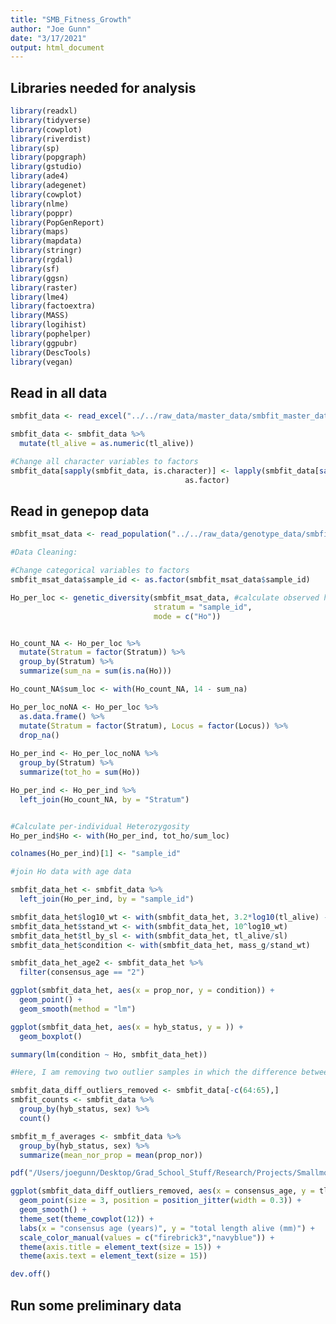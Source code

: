 ```yaml
---
title: "SMB_Fitness_Growth"
author: "Joe Gunn"
date: "3/17/2021"
output: html_document
---
```


## Libraries needed for analysis
```r
library(readxl)
library(tidyverse)
library(cowplot)
library(riverdist)
library(sp)
library(popgraph)
library(gstudio)
library(ade4)
library(adegenet)
library(cowplot)
library(nlme)
library(poppr)
library(PopGenReport)
library(maps)
library(mapdata)
library(stringr)
library(rgdal)
library(sf)
library(ggsn)
library(raster)
library(lme4)
library(factoextra)
library(MASS)
library(logihist)
library(pophelper)
library(ggpubr)
library(DescTools)
library(vegan)
```

## Read in all data
```r
smbfit_data <- read_excel("../../raw_data/master_data/smbfit_master_data_working.xlsx")

smbfit_data <- smbfit_data %>%
  mutate(tl_alive = as.numeric(tl_alive))

#Change all character variables to factors
smbfit_data[sapply(smbfit_data, is.character)] <- lapply(smbfit_data[sapply(smbfit_data, is.character)], 
                                       as.factor)
```

## Read in genepop data
```r
smbfit_msat_data <- read_population("../../raw_data/genotype_data/smbfit_msat_genotypes.csv", type = "column", locus.columns = 2:29)

#Data Cleaning:

#Change categorical variables to factors
smbfit_msat_data$sample_id <- as.factor(smbfit_msat_data$sample_id)
```


```r
Ho_per_loc <- genetic_diversity(smbfit_msat_data, #calculate observed heterozygosity 
                                stratum = "sample_id", 
                                mode = c("Ho")) 


Ho_count_NA <- Ho_per_loc %>%
  mutate(Stratum = factor(Stratum)) %>%
  group_by(Stratum) %>%
  summarize(sum_na = sum(is.na(Ho)))

Ho_count_NA$sum_loc <- with(Ho_count_NA, 14 - sum_na)

Ho_per_loc_noNA <- Ho_per_loc %>%
  as.data.frame() %>%
  mutate(Stratum = factor(Stratum), Locus = factor(Locus)) %>%
  drop_na()
  
Ho_per_ind <- Ho_per_loc_noNA %>%
  group_by(Stratum) %>%
  summarize(tot_ho = sum(Ho)) 

Ho_per_ind <- Ho_per_ind %>%
  left_join(Ho_count_NA, by = "Stratum")


#Calculate per-individual Heterozygosity
Ho_per_ind$Ho <- with(Ho_per_ind, tot_ho/sum_loc)

colnames(Ho_per_ind)[1] <- "sample_id"

#join Ho data with age data

smbfit_data_het <- smbfit_data %>%
  left_join(Ho_per_ind, by = "sample_id")

smbfit_data_het$log10_wt <- with(smbfit_data_het, 3.2*log10(tl_alive) - 5.329)
smbfit_data_het$stand_wt <- with(smbfit_data_het, 10^log10_wt)
smbfit_data_het$tl_by_sl <- with(smbfit_data_het, tl_alive/sl)
smbfit_data_het$condition <- with(smbfit_data_het, mass_g/stand_wt)

smbfit_data_het_age2 <- smbfit_data_het %>%
  filter(consensus_age == "2")

ggplot(smbfit_data_het, aes(x = prop_nor, y = condition)) + 
  geom_point() +
  geom_smooth(method = "lm")

ggplot(smbfit_data_het, aes(x = hyb_status, y = )) + 
  geom_boxplot()

summary(lm(condition ~ Ho, smbfit_data_het))
```

```r

#Here, I am removing two outlier samples in which the difference between total length alive and total length dead was greater than -10 (which means that the total length dead was greater than the total length alive, which does not go along with the rest of the data. I am assuming these are the result of recorder or measurement error on these two samples)

smbfit_data_diff_outliers_removed <- smbfit_data[-c(64:65),]
smbfit_counts <- smbfit_data %>%
  group_by(hyb_status, sex) %>%
  count()

smbfit_m_f_averages <- smbfit_data %>%
  group_by(hyb_status, sex) %>%
  summarize(mean_nor_prop = mean(prop_nor))

pdf("/Users/joegunn/Desktop/Grad_School_Stuff/Research/Projects/Smallmouth_Bass_Fitness/visualization/growth_figures/preliminary_growth_curve.pdf", width=6, height=5)

ggplot(smbfit_data_diff_outliers_removed, aes(x = consensus_age, y = tl_alive, color = hyb_status)) +
  geom_point(size = 3, position = position_jitter(width = 0.3)) +
  geom_smooth() +
  theme_set(theme_cowplot(12)) +
  labs(x = "consensus age (years)", y = "total length alive (mm)") +
  scale_color_manual(values = c("firebrick3","navyblue")) +
  theme(axis.title = element_text(size = 15)) +
  theme(axis.text = element_text(size = 15))

dev.off()
```

## Run some preliminary data
```r


```

